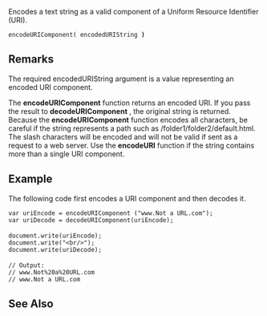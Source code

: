 Encodes a text string as a valid component of a Uniform Resource Identifier (URI).

 encodeURIComponent( encodedURIString ''')'''

==Remarks==
The required encodedURIString argument is a value representing an encoded URI component.

The '''encodeURIComponent''' function returns an encoded URI. If you pass the result to '''decodeURIComponent''' , the original string is returned. Because the '''encodeURIComponent''' function encodes all characters, be careful if the string represents a path such as /folder1/folder2/default.html. The slash characters will be encoded and will not be valid if sent as a request to a web server. Use the '''encodeURI''' function if the string contains more than a single URI component.


==Example==
The following code first encodes a URI component and then decodes it.

 var uriEncode = encodeURIComponent ("www.Not a URL.com");
 var uriDecode = decodeURIComponent(uriEncode);
 
 document.write(uriEncode);
 document.write("&lt;br/&gt;");
 document.write(uriDecode);
 
 // Output:
 // www.Not%20a%20URL.com
 // www.Not a URL.com

==See Also==

              

              
